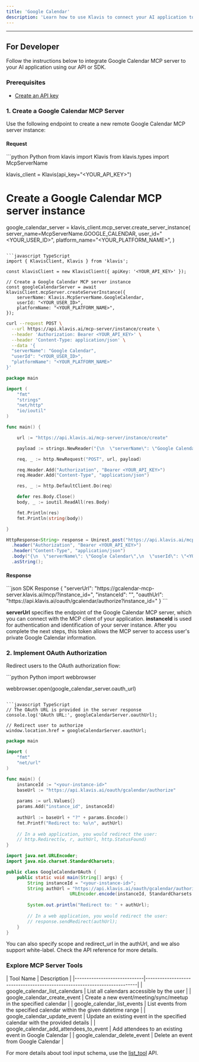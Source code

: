 ```yaml
---
title: 'Google Calendar'
description: 'Learn how to use Klavis to connect your AI application to Google Calendar MCP Server'
---
```



<NoCodeSnippet />

---

## For Developer

Follow the instructions below to integrate Google Calendar MCP server to your AI application using our API or SDK.

### Prerequisites

- [Create an API key](https://www.klavis.ai/home/api-keys)

### 1. Create a Google Calendar MCP Server

Use the following endpoint to create a new remote Google Calendar MCP server instance:

#### Request
<CodeGroup>
```python Python
from klavis import Klavis
from klavis.types import McpServerName

klavis_client = Klavis(api_key="<YOUR_API_KEY>")

# Create a Google Calendar MCP server instance
google_calendar_server = klavis_client.mcp_server.create_server_instance(
    server_name=McpServerName.GOOGLE_CALENDAR,
    user_id="<YOUR_USER_ID>",
    platform_name="<YOUR_PLATFORM_NAME>",
)
```

```javascript TypeScript
import { KlavisClient, Klavis } from 'klavis';

const klavisClient = new KlavisClient({ apiKey: '<YOUR_API_KEY>' });

// Create a Google Calendar MCP server instance
const googleCalendarServer = await klavisClient.mcpServer.createServerInstance({
    serverName: Klavis.McpServerName.GoogleCalendar,
    userId: "<YOUR_USER_ID>",
    platformName: "<YOUR_PLATFORM_NAME>",
});
```

```bash cURL
curl --request POST \
  --url https://api.klavis.ai/mcp-server/instance/create \
  --header 'Authorization: Bearer <YOUR_API_KEY>' \
  --header 'Content-Type: application/json' \
  --data '{
  "serverName": "Google Calendar",
  "userId": "<YOUR_USER_ID>",
  "platformName": "<YOUR_PLATFORM_NAME>"
}'
```

```go Go
package main

import (
	"fmt"
	"strings"
	"net/http"
	"io/ioutil"
)

func main() {

	url := "https://api.klavis.ai/mcp-server/instance/create"

	payload := strings.NewReader("{\n  \"serverName\": \"Google Calendar\",\n  \"userId\": \"<YOUR_USER_ID>\",\n  \"platformName\": \"<YOUR_PLATFORM_NAME>\",\n}")

	req, _ := http.NewRequest("POST", url, payload)

	req.Header.Add("Authorization", "Bearer <YOUR_API_KEY>")
	req.Header.Add("Content-Type", "application/json")

	res, _ := http.DefaultClient.Do(req)

	defer res.Body.Close()
	body, _ := ioutil.ReadAll(res.Body)

	fmt.Println(res)
	fmt.Println(string(body))

}
```

```java Java
HttpResponse<String> response = Unirest.post("https://api.klavis.ai/mcp-server/instance/create")
  .header("Authorization", "Bearer <YOUR_API_KEY>")
  .header("Content-Type", "application/json")
  .body("{\n  \"serverName\": \"Google Calendar\",\n  \"userId\": \"<YOUR_USER_ID>\",\n  \"platformName\": \"<YOUR_PLATFORM_NAME>\",\n}")
  .asString();
```
</CodeGroup>

#### Response
<CodeGroup>
```json SDK Response
{
  "serverUrl": "https://gcalendar-mcp-server.klavis.ai/mcp/?instance_id=<instance-id>",
  "instanceId": "<instance-id>",
  "oauthUrl": "https://api.klavis.ai/oauth/gcalendar/authorize?instance_id=<instance-id>"
}
```
</CodeGroup>

<Check>**serverUrl** specifies the endpoint of the Google Calendar MCP server, which you can connect with the MCP client of your application.</Check>
<Note>**instanceId** is used for authentication and identification of your server instance. After you complete the next steps, this token allows the MCP server to access user's private Google Calendar information.</Note>

### 2. Implement OAuth Authorization

Redirect users to the OAuth authorization flow:

<CodeGroup>
```python Python
import webbrowser

webbrowser.open(google_calendar_server.oauth_url)
```

```javascript TypeScript
// The OAuth URL is provided in the server response
console.log('OAuth URL:', googleCalendarServer.oauthUrl);

// Redirect user to authorize
window.location.href = googleCalendarServer.oauthUrl;
```

```go Go
package main

import (
    "fmt"
    "net/url"
)

func main() {
    instanceId := "<your-instance-id>"
    baseUrl := "https://api.klavis.ai/oauth/gcalendar/authorize"
    
    params := url.Values{}
    params.Add("instance_id", instanceId)
    
    authUrl := baseUrl + "?" + params.Encode()
    fmt.Printf("Redirect to: %s\n", authUrl)
    
    // In a web application, you would redirect the user:
    // http.Redirect(w, r, authUrl, http.StatusFound)
}
```

```java Java
import java.net.URLEncoder;
import java.nio.charset.StandardCharsets;

public class GoogleCalendarOAuth {
    public static void main(String[] args) {
        String instanceId = "<your-instance-id>";
        String authUrl = "https://api.klavis.ai/oauth/gcalendar/authorize?instance_id=" + 
                        URLEncoder.encode(instanceId, StandardCharsets.UTF_8);
        
        System.out.println("Redirect to: " + authUrl);
        
        // In a web application, you would redirect the user:
        // response.sendRedirect(authUrl);
    }
}
```
</CodeGroup>

<Tip>
You can also specify scope and redirect_url in the authUrl, and we also support white-label. Check the API reference for more details.
</Tip>

### Explore MCP Server Tools

<Accordion title="Tools Information">
| Tool Name                   | Description                                                              |
|-----------------------------|--------------------------------------------------------------------------|
| google_calendar_list_calendars | List all calendars accessible by the user                            |
| google_calendar_create_event | Create a new event/meeting/sync/meetup in the specified calendar        |
| google_calendar_list_events | List events from the specified calendar within the given datetime range |
| google_calendar_update_event | Update an existing event in the specified calendar with the provided details |
| google_calendar_add_attendees_to_event | Add attendees to an existing event in Google Calendar            |
| google_calendar_delete_event | Delete an event from Google Calendar                                   |
</Accordion>

<Note>For more details about tool input schema, use the [list_tool](https://docs.klavis.ai/api-reference/mcp-server/list-tools) API.</Note> 